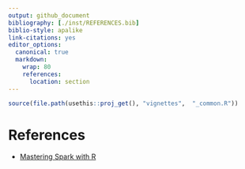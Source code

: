 ---
output: github_document
bibliography: [./inst/REFERENCES.bib]
biblio-style: apalike
link-citations: yes
editor_options: 
  canonical: true
  markdown: 
    wrap: 80
    references: 
      location: section
---

```{r setup, echo = FALSE, results = 'hide', message = FALSE, warning = FALSE}
source(file.path(usethis::proj_get(), "vignettes",  "_common.R"))
```

# References

* [Mastering Spark with R](https://therinspark.com/)
